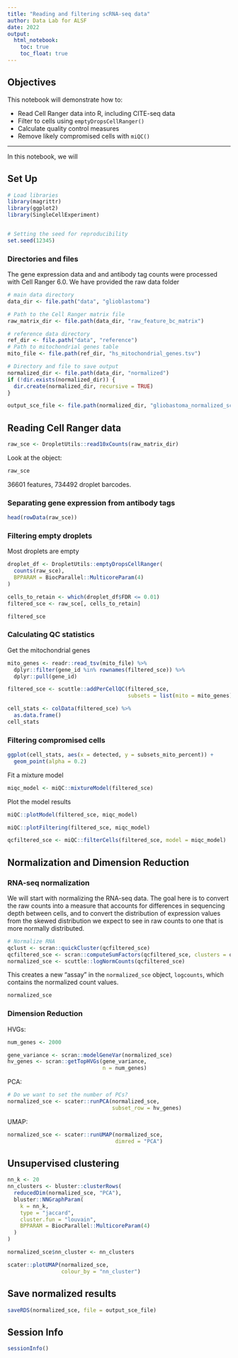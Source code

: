 ```yaml
---
title: "Reading and filtering scRNA-seq data"
author: Data Lab for ALSF
date: 2022
output:
  html_notebook: 
    toc: true
    toc_float: true
---
```


## Objectives

This notebook will demonstrate how to:

- Read Cell Ranger data into R, including CITE-seq data
- Filter to cells using `emptyDropsCellRanger()`
- Calculate quality control measures
- Remove likely compromised cells with `miQC()`

---


In this notebook, we will



## Set Up

```r
# Load libraries
library(magrittr)
library(ggplot2)
library(SingleCellExperiment)


# Setting the seed for reproducibility
set.seed(12345)
```

### Directories and files



The gene expression data and and antibody tag counts were processed with Cell Ranger 6.0.
We have provided the raw data folder 


```r
# main data directory
data_dir <- file.path("data", "glioblastoma")

# Path to the Cell Ranger matrix file
raw_matrix_dir <- file.path(data_dir, "raw_feature_bc_matrix")

# reference data directory
ref_dir <- file.path("data", "reference")
# Path to mitochondrial genes table
mito_file <- file.path(ref_dir, "hs_mitochondrial_genes.tsv")

# Directory and file to save output
normalized_dir <- file.path(data_dir, "normalized")
if (!dir.exists(normalized_dir)) {
  dir.create(normalized_dir, recursive = TRUE)
}

output_sce_file <- file.path(normalized_dir, "gliobastoma_normalized_sce.rds")

```


## Reading Cell Ranger data

```r
raw_sce <- DropletUtils::read10xCounts(raw_matrix_dir) 
```

Look at the object:
```r
raw_sce
```

36601 features, 734492 droplet barcodes.

### Separating gene expression from antibody tags

```r
head(rowData(raw_sce))
```

### Filtering empty droplets

Most droplets are empty

```r
droplet_df <- DropletUtils::emptyDropsCellRanger(
  counts(raw_sce), 
  BPPARAM = BiocParallel::MulticoreParam(4)
)

cells_to_retain <- which(droplet_df$FDR <= 0.01)
filtered_sce <- raw_sce[, cells_to_retain]
```

```r
filtered_sce
```
### Calculating QC statistics

Get the mitochondrial genes
```r
mito_genes <- readr::read_tsv(mito_file) %>%
  dplyr::filter(gene_id %in% rownames(filtered_sce)) %>%
  dplyr::pull(gene_id)
```


```r
filtered_sce <- scuttle::addPerCellQC(filtered_sce,
                                      subsets = list(mito = mito_genes))
```

```r
cell_stats <- colData(filtered_sce) %>%
  as.data.frame()
cell_stats
```

### Filtering compromised cells


```r
ggplot(cell_stats, aes(x = detected, y = subsets_mito_percent)) +
  geom_point(alpha = 0.2)
```

Fit a mixture model 
```r
miqc_model <- miQC::mixtureModel(filtered_sce) 
```

Plot the model results
```r
miQC::plotModel(filtered_sce, miqc_model)
```


```r
miQC::plotFiltering(filtered_sce, miqc_model)
```
```r
qcfiltered_sce <- miQC::filterCells(filtered_sce, model = miqc_model)
```


## Normalization and Dimension Reduction

### RNA-seq normalization

We will start with normalizing the RNA-seq data.
The goal here is to convert the raw counts into a measure that accounts for differences in sequencing depth between cells, and to convert the distribution of expression values from the skewed distribution we expect to see in raw counts to one that is more normally distributed.  

```r
# Normalize RNA
qclust <- scran::quickCluster(qcfiltered_sce)
qcfiltered_sce <- scran::computeSumFactors(qcfiltered_sce, clusters = qclust)
normalized_sce <- scuttle::logNormCounts(qcfiltered_sce)
```

This creates a new "assay" in the `normalized_sce` object, `logcounts`, which contains the normalized count values.

```r
normalized_sce

```

### Dimension Reduction

HVGs:
```r
num_genes <- 2000

gene_variance <- scran::modelGeneVar(normalized_sce)
hv_genes <- scran::getTopHVGs(gene_variance,
                              n = num_genes)
```

PCA:
```r
# Do we want to set the number of PCs?
normalized_sce <- scater::runPCA(normalized_sce,
                                 subset_row = hv_genes)
```

UMAP:
```r
normalized_sce <- scater::runUMAP(normalized_sce,
                                  dimred = "PCA")
```



## Unsupervised clustering
```r
nn_k <- 20
nn_clusters <- bluster::clusterRows(
  reducedDim(normalized_sce, "PCA"), 
  bluster::NNGraphParam(
    k = nn_k, 
    type = "jaccard",
    cluster.fun = "louvain",
    BPPARAM = BiocParallel::MulticoreParam(4)
  )
)

normalized_sce$nn_cluster <- nn_clusters
```

```r
scater::plotUMAP(normalized_sce,
                 colour_by = "nn_cluster")
```

## Save normalized results

```r
saveRDS(normalized_sce, file = output_sce_file)
```



## Session Info

```r
sessionInfo()
```

